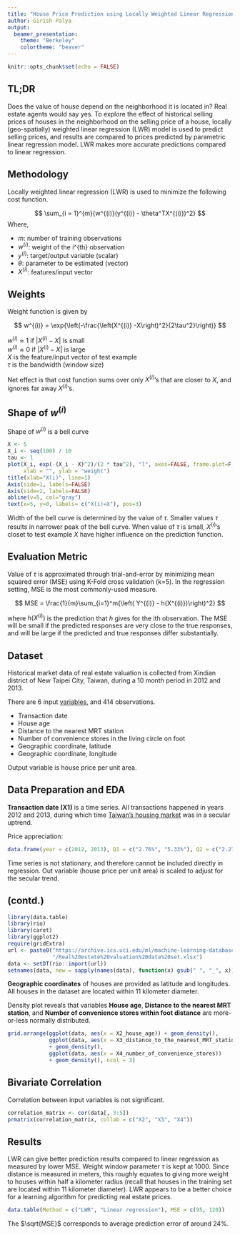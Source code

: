 ```yaml
---
title: "House Price Prediction using Locally Weighted Linear Regression"
author: Girish Palya
output:
  beamer_presentation:
    theme: "Berkeley"
    colortheme: "beaver"
---
```


```r
knitr::opts_chunk$set(echo = FALSE)
```

## TL;DR

Does the value of house depend on the neighborhood it is located in? Real estate agents would say yes. To explore the effect of historical selling prices of houses in the neighborhood on the selling price of a house, locally (geo-spatially) weighted linear regression (LWR) model is used to predict selling prices, and results are compared to prices predicted by parametric linear regression model. LWR makes more accurate predictions compared to linear regression.

## Methodology

Locally weighted linear regression (LWR) is used to minimize the following cost function.

$$
\sum_{i = 1}^{m}{w^{(i)}(y^{(i)} - \theta^TX^{(i)})^2}
$$
Where,

  - $m$: number of training observations
  - $w^{(i)}$: weight of the i^{th} observation
  - $y^{(i)}$: target/output variable (scalar)
  - $\theta$: parameter to be estimated (vector)
  - $X^{(i)}$: features/input vector 

## Weights

Weight function is given by

$$
w^{(i)} = \exp{\left(-\frac{\left(X^{(i)} -X\right)^2}{2\tau^2}\right)}
$$

$w^{(i)} \approx 1$ if $|X^{(i)} - X|$ is small    
$w^{(i)} \approx 0$ if $|X^{(i)} - X|$ is large    
$X$ is the feature/input vector of test example    
$\tau$ is the bandwidth (window size) 

Net effect is that cost function sums over only $X^{(i)}$'s that are closer to $X$, and ignores far away $X^{(i)}$'s. 

## Shape of $w^{(i)}$

Shape of $w^{(i)}$ is a bell curve 

```r
X <- 5
X_i <- seq(100) / 10
tau <- 1
plot(X_i, exp(-(X_i - X)^2)/(2 * tau^2), "l", axes=FALSE, frame.plot=F,
     xlab = "", ylab = "weight")
title(xlab="X(i)", line=1)    
Axis(side=1, labels=FALSE)
Axis(side=2, labels=FALSE)
abline(v=5, col="gray")
text(x=5, y=0, labels= c("X(i)=X"), pos=3)
```

Width of the bell curve is determined by the value of $\tau$. Smaller values $\tau$ results in narrower peak of the bell curve.  When value of $\tau$ is small, $X^{(i)}$'s closet to test example $X$ have higher influence on the prediction function. 

## Evaluation Metric

Value of $\tau$ is approximated through trial-and-error by minimizing mean squared error (MSE) using K-Fold cross validation (k=5). In the regression setting, MSE is the most commonly-used measure.

$$
MSE = \frac{1}{m}\sum_{i=1}^m{\left( Y^{(i)} - h(X^{(i)})\right)^2}
$$

where $h(X^{(i)})$ is the prediction that $h$ gives for the ith observation. The MSE
will be small if the predicted responses are very close to the true responses, and will be large if the predicted and true responses differ substantially.

## Dataset 

Historical market data of real estate valuation is collected from Xindian district of New Taipei City, Taiwan, during a 10 month period in 2012 and 2013.

There are 6 input [variables](https://archive.ics.uci.edu/ml/datasets/Real+estate+valuation+data+set), and 414 observations. 

* Transaction date
* House age
* Distance to the nearest MRT station
* Number of convenience stores in the living circle on foot
* Geographic coordinate, latitude
* Geographic coordinate, longitude

Output variable is house price per unit area.

## Data Preparation and EDA

**Transaction date (X1)** is a time series. All transactions happened in years 2012 and 2013, during which time [Taiwan's housing market](https://www.globalpropertyguide.com/home-price-trends/Taiwan) was in a secular uptrend.

Price appreciation:

```r
data.frame(year = c(2012, 2013), Q1 = c("2.76%", "5.33%"), Q2 = c("2.27%","6.05%"), Q3 = c("0.18%", "-0.42%"), Q4 = c("2.55%", "3.13%"))
```

Time series is not stationary, and therefore cannot be included directly in regression. Out variable (house price per unit area) is scaled to adjust for the secular trend.

## (contd.)

```r
library(data.table)
library(rio)
library(caret)
library(ggplot2)
require(gridExtra)
url <- paste0("https://archive.ics.uci.edu/ml/machine-learning-databases/00477",
              "/Real%20estate%20valuation%20data%20set.xlsx")
data <- setDT(rio::import(url))
setnames(data, new = sapply(names(data), function(x) gsub(" ", "_", x)))
```

**Geographic coordinates** of houses are provided as latitude and longitudes. All houses in the dataset are located within 11 kilometer diameter.

Density plot reveals that variables **House age**, **Distance to the nearest MRT station**, and **Number of convenience stores within foot distance** are more-or-less normally distributed. 

```r
grid.arrange(ggplot(data, aes(x = X2_house_age)) + geom_density(),
             ggplot(data, aes(x = X3_distance_to_the_nearest_MRT_station)) 
             + geom_density(),
             ggplot(data, aes(x = X4_number_of_convenience_stores))
             + geom_density(), ncol = 3)
```

## Bivariate Correlation

Correlation between input variables is not significant.

```r
correlation_matrix <- cor(data[, 3:5])
prmatrix(correlation_matrix, collab = c("X2", "X3", "X4"))
```



## Results

LWR can give better prediction results compared to linear regression as measured by lower MSE. Weight window parameter $\tau$ is kept at 1000. Since distance is measured in meters, this roughly equates to giving more weight to houses within half a kilometer radius (recall that houses in the training set are located within 11 kilometer diameter). LWR appears to be a better choice for a learning algorithm for predicting real estate prices.

```r
data.table(Method = c("LWR", "Linear regression"), MSE = c(95, 120))
```

The $\sqrt{MSE}$ corresponds to average prediction error of around 24%.


